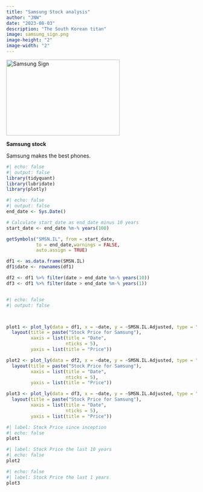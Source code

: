 ```yaml
---
title: "Samsung Stock analysis"
author: "JNW"
date: "2023-08-03"
description: "The South Korean titan"
image: samsung_sign.png
image-height: "2"
image-width: "2"
---
```


<img src="samsung_sign.png" alt="Samsung Sign" width="300" height="200"/>

**Samsung stock**

Samsung makes the best phones.

```r
#| echo: false
#| output: false
library(tidyquant)
library(lubridate)
library(plotly)
```

```r
#| echo: false
#| output: false
end_date <- Sys.Date()

# Calculate start_date as end_date minus 10 years
start_date <- end_date %m-% years(100)

getSymbols("SMSN.IL", from = start_date,
           to = end_date,warnings = FALSE,
           auto.assign = TRUE)

df1 <- as.data.frame(SMSN.IL)
df1$date <- rownames(df1)

df2 <- df1 %>% filter(date > end_date %m-% years(10))
df3 <- df1 %>% filter(date > end_date %m-% years(1))



```

```r
#| echo: false
#| output: false



plot1 <- plot_ly(data = df1, x = ~date, y = ~SMSN.IL.Adjusted, type = "scatter", mode = "lines", name = "Samsung stock") %>%
  layout(title = paste("Stock Price for Samsung"),
         xaxis = list(title = "Date",
                      nticks = 5),
         yaxis = list(title = "Price")) 

plot2 <- plot_ly(data = df2, x = ~date, y = ~SMSN.IL.Adjusted, type = "scatter", mode = "lines", name = "Samsung stock") %>%
  layout(title = paste("Stock Price for Samsung"),
         xaxis = list(title = "Date",
                      nticks = 5),
         yaxis = list(title = "Price")) 

plot3 <- plot_ly(data = df3, x = ~date, y = ~SMSN.IL.Adjusted, type = "scatter", mode = "lines", name = "Samsung stock") %>%
  layout(title = paste("Stock Price for Samsung"),
         xaxis = list(title = "Date",
                      nticks = 5),
         yaxis = list(title = "Price")) 

```

::: {layout="[[1,1], [1]]"}

```r
#| label: Stock Price since inception
#| echo: false
plot1
```

```r
#| label: Stock Price the last 10 years
#| echo: false
plot2
```

```r
#| echo: false
#| label: Stock Price the last 1 years
plot3
```



:::
